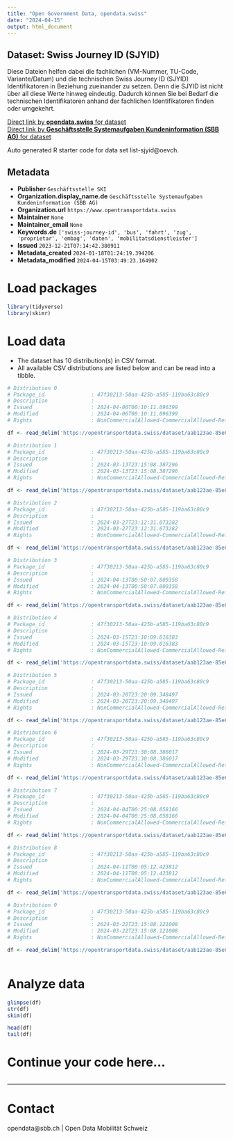 ```yaml
---
title: "Open Government Data, opendata.swiss"
date: "2024-04-15"
output: html_document
---
```


## Dataset: Swiss Journey ID (SJYID)

Diese Dateien helfen dabei die fachlichen (VM-Nummer, TU-Code, Variante/Datum) und die technischen Swiss Journey ID (SJYID) Identifikatoren in Beziehung zueinander zu setzen. Denn die SJYID ist nicht über all diese Werte hinweg eindeutig. Dadurch können Sie bei Bedarf die technischen Identifikatoren anhand der fachlichen Identifikatoren finden oder umgekehrt.

[Direct link by **opendata.swiss** for dataset](https://opendata.swiss/de/dataset/liste-sjyid)<br>
[Direct link by **Geschäftsstelle Systemaufgaben Kundeninformation (SBB AG)** for dataset](https://opentransportdata.swiss/dataset/list-sjyid)

Auto generated R starter code for data set list-sjyid@oevch.

## Metadata

- **Publisher** `Geschäftsstelle SKI`
- **Organization.display_name.de** `Geschäftsstelle Systemaufgaben Kundeninformation (SBB AG)`
- **Organization.url** `https://www.opentransportdata.swiss`
- **Maintainer** `None`
- **Maintainer_email** `None`
- **Keywords.de** `['swiss-journey-id', 'bus', 'fahrt', 'zug', 'proprietar', 'embag', 'daten', 'mobilitatsdienstleister']`
- **Issued** `2023-12-21T07:14:42.380911`
- **Metadata_created** `2024-01-18T01:24:19.394206`
- **Metadata_modified** `2024-04-15T03:49:23.164902`


# Load packages

```r

library(tidyverse)
library(skimr)

```

# Load data

-   The dataset has 10 distribution(s) in CSV format.
-   All available CSV distributions are listed below and can be read into a tibble.

```r

# Distribution 0
# Package_id               : 47f30213-50aa-425b-a585-119ba63c80c9
# Description              : 
# Issued                   : 2024-04-06T00:10:11.096399
# Modified                 : 2024-04-06T00:10:11.096399
# Rights                   : NonCommercialAllowed-CommercialAllowed-ReferenceRequired

df <- read_delim('https://opentransportdata.swiss/dataset/aab123ae-85e6-4b14-8bdf-cdd9d0755329/resource/f2750d58-5463-4458-bec7-5dbeeabc35ab/download/listing-sjyid-fp-2024-202404052200.csv')

# Distribution 1
# Package_id               : 47f30213-50aa-425b-a585-119ba63c80c9
# Description              : 
# Issued                   : 2024-03-13T23:15:08.387296
# Modified                 : 2024-03-13T23:15:08.387296
# Rights                   : NonCommercialAllowed-CommercialAllowed-ReferenceRequired

df <- read_delim('https://opentransportdata.swiss/dataset/aab123ae-85e6-4b14-8bdf-cdd9d0755329/resource/d01be398-b706-4238-8a00-3f04ce089b2b/download/listing-sjyid-fp-2024-202403132200.csv')

# Distribution 2
# Package_id               : 47f30213-50aa-425b-a585-119ba63c80c9
# Description              : 
# Issued                   : 2024-03-27T23:12:31.073282
# Modified                 : 2024-03-27T23:12:31.073282
# Rights                   : NonCommercialAllowed-CommercialAllowed-ReferenceRequired

df <- read_delim('https://opentransportdata.swiss/dataset/aab123ae-85e6-4b14-8bdf-cdd9d0755329/resource/da6ea59d-04b0-49c8-b396-d0a6808d0d53/download/listing-sjyid-fp-2024-202403272200.csv')

# Distribution 3
# Package_id               : 47f30213-50aa-425b-a585-119ba63c80c9
# Description              : 
# Issued                   : 2024-04-13T00:50:07.809358
# Modified                 : 2024-04-13T00:50:07.809358
# Rights                   : NonCommercialAllowed-CommercialAllowed-ReferenceRequired

df <- read_delim('https://opentransportdata.swiss/dataset/aab123ae-85e6-4b14-8bdf-cdd9d0755329/resource/9c07eea6-d591-4165-8845-311c7646c416/download/listing-sjyid-fp-2024-202404122200.csv')

# Distribution 4
# Package_id               : 47f30213-50aa-425b-a585-119ba63c80c9
# Description              : 
# Issued                   : 2024-03-15T23:10:09.016383
# Modified                 : 2024-03-15T23:10:09.016383
# Rights                   : NonCommercialAllowed-CommercialAllowed-ReferenceRequired

df <- read_delim('https://opentransportdata.swiss/dataset/aab123ae-85e6-4b14-8bdf-cdd9d0755329/resource/ae2d92b4-a6aa-4535-80fe-ef470343fa31/download/listing-sjyid-fp-2024-202403152200.csv')

# Distribution 5
# Package_id               : 47f30213-50aa-425b-a585-119ba63c80c9
# Description              : 
# Issued                   : 2024-03-20T23:20:09.348497
# Modified                 : 2024-03-20T23:20:09.348497
# Rights                   : NonCommercialAllowed-CommercialAllowed-ReferenceRequired

df <- read_delim('https://opentransportdata.swiss/dataset/aab123ae-85e6-4b14-8bdf-cdd9d0755329/resource/29961173-f402-4caf-a1d3-be5a23cd7b6b/download/listing-sjyid-fp-2024-202403202200.csv')

# Distribution 6
# Package_id               : 47f30213-50aa-425b-a585-119ba63c80c9
# Description              : 
# Issued                   : 2024-03-29T23:30:08.386017
# Modified                 : 2024-03-29T23:30:08.386017
# Rights                   : NonCommercialAllowed-CommercialAllowed-ReferenceRequired

df <- read_delim('https://opentransportdata.swiss/dataset/aab123ae-85e6-4b14-8bdf-cdd9d0755329/resource/9cfde621-711d-43d9-a200-6946e2ec8f99/download/listing-sjyid-fp-2024-202403292200.csv')

# Distribution 7
# Package_id               : 47f30213-50aa-425b-a585-119ba63c80c9
# Description              : 
# Issued                   : 2024-04-04T00:25:08.058166
# Modified                 : 2024-04-04T00:25:08.058166
# Rights                   : NonCommercialAllowed-CommercialAllowed-ReferenceRequired

df <- read_delim('https://opentransportdata.swiss/dataset/aab123ae-85e6-4b14-8bdf-cdd9d0755329/resource/98a4c17b-67c7-4b78-a576-b968d25e6322/download/listing-sjyid-fp-2024-202404032200.csv')

# Distribution 8
# Package_id               : 47f30213-50aa-425b-a585-119ba63c80c9
# Description              : 
# Issued                   : 2024-04-11T00:05:12.423812
# Modified                 : 2024-04-11T00:05:12.423812
# Rights                   : NonCommercialAllowed-CommercialAllowed-ReferenceRequired

df <- read_delim('https://opentransportdata.swiss/dataset/aab123ae-85e6-4b14-8bdf-cdd9d0755329/resource/6262d51a-6544-4949-8b15-ac55d23cd207/download/listing-sjyid-fp-2024-202404102200.csv')

# Distribution 9
# Package_id               : 47f30213-50aa-425b-a585-119ba63c80c9
# Description              : 
# Issued                   : 2024-03-22T23:15:08.121008
# Modified                 : 2024-03-22T23:15:08.121008
# Rights                   : NonCommercialAllowed-CommercialAllowed-ReferenceRequired

df <- read_delim('https://opentransportdata.swiss/dataset/aab123ae-85e6-4b14-8bdf-cdd9d0755329/resource/5d34948b-d66e-4a2c-bff4-338fbbb8f508/download/listing-sjyid-fp-2024-202403222200.csv')



```

# Analyze data

```r

glimpse(df)
str(df)
skim(df)

head(df)
tail(df)

```

# Continue your code here...

```r

```

------------------------------------------------------------------------

# Contact

opendata@sbb.ch | Open Data Mobilität Schweiz
